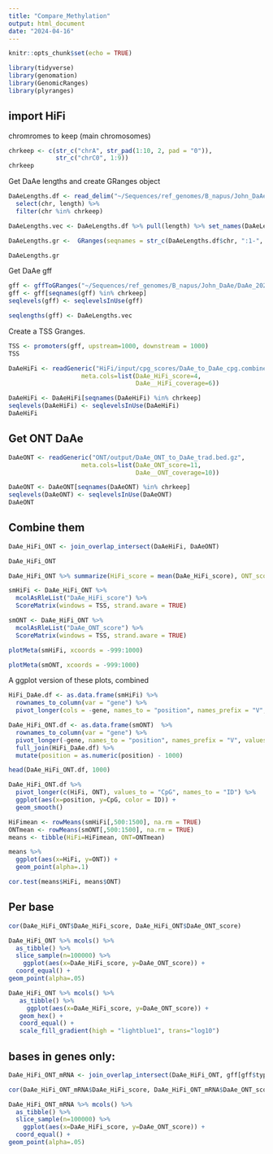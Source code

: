 ```yaml
---
title: "Compare_Methylation"
output: html_document
date: "2024-04-16"
---
```


```r
knitr::opts_chunk$set(echo = TRUE)
```
```r
library(tidyverse)
library(genomation)
library(GenomicRanges)
library(plyranges)
```

## import HiFi

chromromes to keep (main chromosomes)
```r
chrkeep <- c(str_c("chrA", str_pad(1:10, 2, pad = "0")),
             str_c("chrC0", 1:9))
chrkeep
```


Get DaAe lengths and create GRanges object
```r
DaAeLengths.df <- read_delim("~/Sequences/ref_genomes/B_napus/John_DaAe/DaAe_20210520.fa.fai", col_names = c("chr", "length") ) %>%
  select(chr, length) %>% 
  filter(chr %in% chrkeep)

DaAeLengths.vec <- DaAeLengths.df %>% pull(length) %>% set_names(DaAeLengths.df$chr)

DaAeLengths.gr <-  GRanges(seqnames = str_c(DaAeLengths.df$chr, ":1-", DaAeLengths.df$length), seqlengths = DaAeLengths.vec)

DaAeLengths.gr
```

Get DaAe gff
```r
gff <- gffToGRanges("~/Sequences/ref_genomes/B_napus/John_DaAe/DaAe_20210520.gff3", filter = "mRNA")
gff <- gff[seqnames(gff) %in% chrkeep] 
seqlevels(gff) <- seqlevelsInUse(gff)

seqlengths(gff) <- DaAeLengths.vec
```

Create a TSS Granges.
```r
TSS <- promoters(gff, upstream=1000, downstream = 1000)
TSS
```


```r
DaAeHiFi <- readGeneric("HiFi/input/cpg_scores/DaAe_to_DaAe_cpg.combined.bed",
                    meta.cols=list(DaAe_HiFi_score=4,
                                   DaAe__HiFi_coverage=6))

DaAeHiFi <- DaAeHiFi[seqnames(DaAeHiFi) %in% chrkeep] 
seqlevels(DaAeHiFi) <- seqlevelsInUse(DaAeHiFi)
DaAeHiFi
```

## Get ONT DaAe

```r
DaAeONT <- readGeneric("ONT/output/DaAe_ONT_to_DaAe_trad.bed.gz",
                    meta.cols=list(DaAe_ONT_score=11,
                                   DaAe__ONT_coverage=10))

DaAeONT <- DaAeONT[seqnames(DaAeONT) %in% chrkeep] 
seqlevels(DaAeONT) <- seqlevelsInUse(DaAeONT)
DaAeONT
```

## Combine them


```r
DaAe_HiFi_ONT <- join_overlap_intersect(DaAeHiFi, DaAeONT)
```

```r
DaAe_HiFi_ONT
```

```r
DaAe_HiFi_ONT %>% summarize(HiFi_score = mean(DaAe_HiFi_score), ONT_score = mean(DaAe_ONT_score))
``` 


```r

smHiFi <- DaAe_HiFi_ONT %>% 
  mcolAsRleList("DaAe_HiFi_score") %>%
  ScoreMatrix(windows = TSS, strand.aware = TRUE)

smONT <- DaAe_HiFi_ONT %>% 
  mcolAsRleList("DaAe_ONT_score") %>%
  ScoreMatrix(windows = TSS, strand.aware = TRUE)
```


```r
plotMeta(smHiFi, xcoords = -999:1000)
```

```r
plotMeta(smONT, xcoords = -999:1000)
```

A ggplot version of these plots, combined
```r
HiFi_DaAe.df <- as.data.frame(smHiFi) %>% 
  rownames_to_column(var = "gene") %>%
  pivot_longer(cols = -gene, names_to = "position", names_prefix = "V", values_to = "HiFi", values_drop_na = TRUE) 

DaAe_HiFi_ONT.df <- as.data.frame(smONT)  %>% 
  rownames_to_column(var = "gene") %>%
  pivot_longer(-gene, names_to = "position", names_prefix = "V", values_to = "ONT", values_drop_na = TRUE) %>%
  full_join(HiFi_DaAe.df) %>%
  mutate(position = as.numeric(position) - 1000)

head(DaAe_HiFi_ONT.df, 1000)
```


```r
DaAe_HiFi_ONT.df %>%
  pivot_longer(c(HiFi, ONT), values_to = "CpG", names_to = "ID") %>%
  ggplot(aes(x=position, y=CpG, color = ID)) +
  geom_smooth()
```



```r
HiFimean <- rowMeans(smHiFi[,500:1500], na.rm = TRUE)
ONTmean <- rowMeans(smONT[,500:1500], na.rm = TRUE)
means <- tibble(HiFi=HiFimean, ONT=ONTmean)
```

```r
means %>%
  ggplot(aes(x=HiFi, y=ONT)) +
  geom_point(alpha=.1)
```

```r
cor.test(means$HiFi, means$ONT)
```
## Per base
```r
cor(DaAe_HiFi_ONT$DaAe_HiFi_score, DaAe_HiFi_ONT$DaAe_ONT_score)
```

```r
DaAe_HiFi_ONT %>% mcols() %>%
  as_tibble() %>%
  slice_sample(n=100000) %>%
    ggplot(aes(x=DaAe_HiFi_score, y=DaAe_ONT_score)) +
  coord_equal() +
geom_point(alpha=.05)
```

```r
DaAe_HiFi_ONT %>% mcols() %>%
   as_tibble() %>%
     ggplot(aes(x=DaAe_HiFi_score, y=DaAe_ONT_score)) +
   geom_hex() +
   coord_equal() +
   scale_fill_gradient(high = "lightblue1", trans="log10")
```

## bases in genes only:

```r

DaAe_HiFi_ONT_mRNA <- join_overlap_intersect(DaAe_HiFi_ONT, gff[gff$type=="mRNA"])
```

```r
cor(DaAe_HiFi_ONT_mRNA$DaAe_HiFi_score, DaAe_HiFi_ONT_mRNA$DaAe_ONT_score)
```

```r
DaAe_HiFi_ONT_mRNA %>% mcols() %>%
  as_tibble() %>%
  slice_sample(n=100000) %>%
    ggplot(aes(x=DaAe_HiFi_score, y=DaAe_ONT_score)) +
  coord_equal() +
geom_point(alpha=.05)
```


